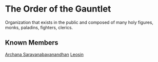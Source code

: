 = The Order of the Gauntlet =
Organization that exists in the public and composed of many holy figures, monks, paladins, fighters, clerics.

== Known Members ==
[[Archie|Archana Saravanabavanandhan]]
[[Leosin]]


